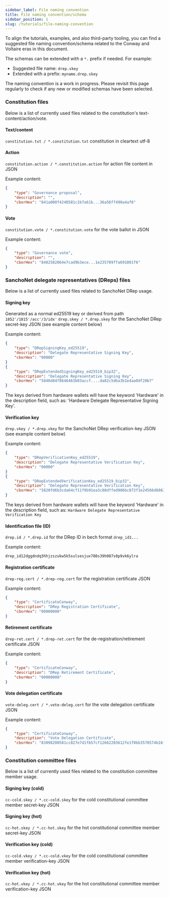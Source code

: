 ```yaml
---
sidebar_label: File naming convention
title: File naming convention/schema
sidebar_position: 1
slug: /tutorials/file-naming-convention
---
```


To align the tutorials, examples, and also third-party tooling, you can find a suggested file naming convention/schema related to the Conway and Voltaire eras in this document.

The schemas can be extended with a `*.` prefix if needed. For example:

- Suggested file name: `drep.skey`
- Extended with a prefix: `myname.drep.skey`

The naming convention is a work in progress. Please revisit this page regularly to check if any new or modified schemas have been selected.

### Constitution files

Below is a list of currently used files related to the constitution's text-content/action/vote.

#### Text/content

`constitution.txt / *.constitution.txt` constitution in cleartext utf-8

#### Action

`constitution.action / *.constitution.action` for action file content in JSON

Example content:

```json
{
    "type": "Governance proposal",
    "description": "",
    "cborHex": "841a000f4240581c1b7a61b...36a56ff490a4af6"
}
```

#### Vote
`constitution.vote / *.constitution.vote` for the vote ballot in JSON

Example content:

```json
{
    "type": "Governance vote",
    "description": "",
    "cborHex": "8482582064e7cad9b3ece...1e235709ffa691001f6"
}
```

### SanchoNet delegate representatives (DReps) files

Below is a list of currently used files related to SanchoNet DRep usage.

#### Signing key

Generated as a normal ed25519 key or derived from path `1852'/1815'/acc'/3/idx'`
`drep.skey / *.drep.skey` for the SanchoNet DRep secret-key JSON (see example content below)

Example content:

```json
{
    "type": "DRepSigningKey_ed25519",
    "description": "Delegate Representative Signing Key",
    "cborHex": "00000"
}
{
    "type": "DRepExtendedSigningKey_ed25519_bip32",
    "description": "Delegate Representative Signing Key",
    "cborHex": "5840d84f8646463b03accf....da82c5dba3b1e4aa0df20b7"
}
```
The keys derived from hardware wallets will have the keyword 'Hardware' in the description field, such as: 'Hardware Delegate Representative Signing Key'.

#### Verification key

`drep.vkey / *.drep.vkey` for the SanchoNet DRep verification-key JSON (see example content below)

Example content:

```json
{
    "type": "DRepVerificationKey_ed25519",
    "description": "Delegate Representative Verification Key",
    "cborHex": "00000"
}
{
    "type": "DRepExtendedVerificationKey_ed25519_bip32",
    "description": "Delegate Representative Verification Key",
    "cborHex": "5820fd6b3cda64cf11f9b91ea3c88dffed906bc872f1e24566d68637c718788638d9"
}
```

The keys derived from hardware wallets will have the keyword 'Hardware' in the description field, such as: `Hardware Delegate Representative Verification Key`

#### Identification file (ID)

`drep.id / *.drep.id` for the DRep ID in bech format `drep_id1...`

Example content:

`drep_id12dggdndq3hhjzszukw5k5sulsesjux780s39h087s0p9vk6ylra`

#### Registration certificate

`drep-reg.cert / *.drep-reg.cert` for the registration certificate JSON

Example content:

```json
{
    "type": "CertificateConway",
    "description": "DRep Registration Certificate",
    "cborHex": "00000000"
}
```

#### Retirement certificate

`drep-ret.cert / *.drep-ret.cert` for the de-registration/retirement certificate JSON

Example content:

```json
{
    "type": "CertificateConway",
    "description": "DRep Retirement Certificate",
    "cborHex": "00000000"
}
```

#### Vote delegation certificate

`vote-deleg.cert / *.vote-deleg.cert` for the vote delegation certificate JSON

Example content:

```json
{
	"type": "CertificateConway",
	"description": "Vote Delegation Certificate",
	"cborHex": "83098200581cc827e7d1fb57cf12662203612fe1f0bb3578574b16f90f4a78cd355c8200581c44924d8233e23a4eda97ba2ce0a336d6152171e70960396b4903eb8a"
}
```

### Constitution committee files

Below is a list of currently used files related to the constitution committee member usage.

#### Signing key (cold)

`cc-cold.skey / *.cc-cold.skey` for the cold constitutional committee member secret-key JSON

#### Signing key (hot)

`cc-hot.skey / *.cc-hot.skey` for the hot constitutional committee member secret-key JSON

#### Verification key (cold)

`cc-cold.vkey / *.cc-cold.vkey` for the cold constitutional committee member verification-key JSON

#### Verification key (hot)

`cc-hot.vkey / *.cc-hot.vkey` for the hot constitutional committee member verification-key JSON
